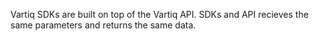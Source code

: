Vartiq SDKs are built on top of the Vartiq API. SDKs and API recieves the same parameters and returns the same data.